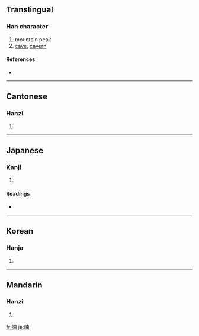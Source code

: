 {{also|峀}}
==Translingual==

===Han character===
{{Han char|rn=46|rad=山|as=05|sn=8|four=2576<sub>0</sub>|canj=山中田 (ULW)}}

# mountain peak
# [[cave]], [[cavern]]

====References====
* {{Han ref|kx=0309.220|dkj=07991|dj=0609.180|hdz=10766.140|uh=5CAB|ud=23723|bh=A9A6|bd=43430}}

----

==Cantonese==

===Hanzi===
{{yue-hanzi|jyut=|y=jau6}}

# {{defn|Cantonese}}

----

==Japanese==

===Kanji===
{{ja-kanji|grade=|rs=山05}}

# {{defn|Japanese}}

====Readings====
* {{ja-readings|on=[[しゅう]] (shū), [[ゆう]] (yū)|kun=[[くき]] (kuki), [[みね]] (mine)}}

----

==Korean==

===Hanja===
{{ko-hanja|hangeul=수|rv=su|mr=su}}

# {{defn|Korean}}

----

==Mandarin==

===Hanzi===
{{cmn-hanzi|pin=[[xiù]] ([[xiu4]])|wg=hsiu<sup>4</sup>}}

# {{defn|Mandarin}}

[[fr:岫]]
[[ja:岫]]